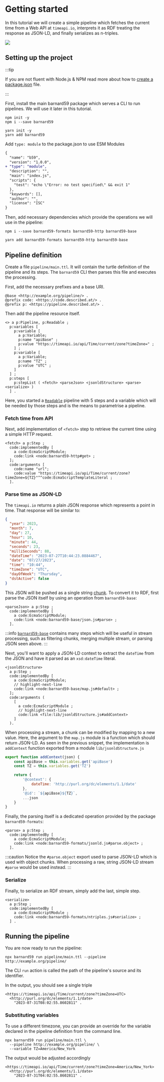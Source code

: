 
# Getting started

In this tutorial we will create a simple pipeline which fetches the current time from a Web API at
`timeapi.io`, interprets it as RDF treating the response as JSON-LD, and finally serializes as n-triples.

![](first-pipeline-diagram.jpg)

## Setting up the project

:::tip

If you are not fluent with Node.js & NPM read more about how to [create a package.json](https://docs.npmjs.com/creating-a-package-json-file) file.

:::

First, install the main barnard59 package which serves a CLI to run pipelines. We will use it later in this tutorial.

<Tabs>
  <TabItem value="npm" label="NPM" default>

    npm init -y
    npm i --save barnard59

  </TabItem>
  <TabItem value="yarn" label="Yarn">

    yarn init -y
    yarn add barnard59

  </TabItem>
</Tabs>

Add `type: module` to the package.json to use ESM Modules

```diff
{
  "name": "b59",
  "version": "1.0.0",
+ "type": "module",
  "description": "",
  "main": "index.js",
  "scripts": {
    "test": "echo \"Error: no test specified\" && exit 1"
  },
  "keywords": [],
  "author": "",
  "license": "ISC"
}
```

Then, add necessary dependencies which provide the operations we will use in the pipeline:

<Tabs>
  <TabItem value="npm" label="NPM" default>

    npm i --save barnard59-formats barnard59-http barnard59-base

  </TabItem>
  <TabItem value="yarn" label="Yarn">

    yarn add barnard59-formats barnard59-http barnard59-base

  </TabItem>
</Tabs>


## Pipeline definition

Create a file `pipeline/main.ttl`. It will contain the turtle definition of the pipeline and its steps. The `barnard59`
CLI then parses this file and executes the processing.

First, add the necessary prefixes and a base URI.

```turtle title="pipeline/main.ttl"
@base <http://example.org/pipeline/> .
@prefix code: <https://code.described.at/> .
@prefix p: <https://pipeline.described.at/> .
```

Then add the pipeline resource itself.

```turtle title="pipeline/main.ttl"
<> a p:Pipeline, p:Readable ;
  p:variables [
    p:variable [
      a p:Variable;
      p:name "apiBase" ;
      p:value "https://timeapi.io/api/Time/current/zone?timeZone=" ;
    ] ;
    p:variable [
      a p:Variable;
      p:name "TZ" ;
      p:value "UTC" ;
    ]
  ] ;
  p:steps [
    p:stepList ( <fetch> <parseJson> <jsonldStructure> <parse> <serialize> )
  ] .
```

Here, you started a [`Readable`](/docs/workflows/explanations/pipeline) pipeline with 5 steps and a variable which
will be needed by those steps and is the means to parametrise a pipeline.

### Fetch time from API

Next, add implementation of `<fetch>` step to retrieve the current time using a simple HTTP request.

```turtle title="pipeline/main.ttl"
<fetch> a p:Step ;
  code:implementedBy [
    a code:EcmaScriptModule;
    code:link <node:barnard59-http#get> ;
  ];
  code:arguments [
    code:name "url";
    code:value "https://timeapi.io/api/Time/current/zone?timeZone=${TZ}"^^code:EcmaScriptTemplateLiteral ;
  ].
```

### Parse time as JSON-LD

The `timeapi.io` returns a plain JSON response which represents a point in time. That response will be similar to:

```json
{
  "year": 2023,
  "month": 7,
  "day": 27,
  "hour": 10,
  "minute": 44,
  "seconds": 23,
  "milliSeconds": 88,
  "dateTime": "2023-07-27T10:44:23.0884467",
  "date": "07/27/2023",
  "time": "10:44",
  "timeZone": "UTC",
  "dayOfWeek": "Thursday",
  "dstActive": false
}
```

This JSON will be pushed as a single string [chunk](https://nodesource.com/blog/understanding-streams-in-nodejs/).
To convert it to RDF, first parse the JSON itself by using an operation from `barnard59-base`:

```turtle title="pipeline/main.ttl"
<parseJson> a p:Step ;
  code:implementedBy [
    a code:EcmaScriptModule;
    code:link <node:barnard59-base/json.js#parse> ;
  ].
```

:::info
[`barnard59-base`](https://github.com/zazuko/barnard59/blob/master/packages/base/manifest.ttl) contains many steps which
will be useful in stream processing, such as filtering chunks, merging multiple stream, or parsing JSON seen above.
:::

Next, you'll want to apply a JSON-LD context to extract the `dateTime` from the JSON and have it parsed as an
`xsd:dateTime` literal.

```turtle title="pipeline/main.ttl"
<jsonldStructure>
  a p:Step ;
  code:implementedBy [
    a code:EcmaScriptModule;
    // highlight-next-line
    code:link <node:barnard59-base/map.js#default> ;
  ];
  code:arguments (
    [
      a code:EcmaScriptModule ;
      // highlight-next-line
      code:link <file:lib/jsonldStructure.js#addContext>
    ]
  ).
```

When processing a stream, a chunk can be modified by mapping to a new value. Here, the argument to the `map.js` module
is a function which should return JSON-LD. As seen in the previous snippet, the implementation is `addContext` function
exported from a module `lib/jsonldStructure.js`

```js title="lib/jsonldStructure.js"
export function addContext(json) {
    const apiBase = this.variables.get('apiBase')
    const TZ = this.variables.get('TZ')

    return {
        '@context': {
            dateTime: 'http://purl.org/dc/elements/1.1/date'
        },
        '@id': `${apiBase}${TZ}`,
        ...json
    }
}
```

Finally, the parsing itself is a dedicated operation provided by the package `barnard59-formats`:

```turtle title="pipeline/main.ttl"
<parse> a p:Step ;
  code:implementedBy [
    a code:EcmaScriptModule;
    code:link <node:barnard59-formats/jsonld.js#parse.object> ;
  ].
```

:::caution
Notice the `#parse.object` export used to parse JSON-LD which is used with object chunks. When processing a raw, string
JSON-LD stream `#parse` would be used instead.
:::

### Serialize

Finally, to serialize an RDF stream, simply add the last, simple step.

```turtle
<serialize>
  a p:Step ;
  code:implementedBy [
    a code:EcmaScriptModule ;
    code:link <node:barnard59-formats/ntriples.js#serialize> ;
  ] .
```

## Running the pipeline

You are now ready to run the pipeline:

```
npx barnard59 run pipeline/main.ttl --pipeline http://example.org/pipeline/
```

The CLI `run` action is called the path of the pipeline's source and its identifier.

In the output, you should see a single triple

```turtle
<https://timeapi.io/api/Time/current/zone?timeZone=UTC>
  <http://purl.org/dc/elements/1.1/date>
    "2023-07-31T08:02:55.8602811" .
```

### Substituting variables

To use a different timezone, you can provide an override for the variable declared in the pipeline definition from the
command line.

```
npx barnard59 run pipeline/main.ttl \
  --pipeline http://example.org/pipeline/ \
  --variable TZ=America/New_York
```

The output would be adjusted accordingly

```turtle
<https://timeapi.io/api/Time/current/zone?timeZone=America/New_York>
  <http://purl.org/dc/elements/1.1/date>
    "2023-07-31T04:02:55.8602811" .
```

